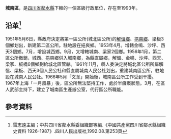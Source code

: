 '''城南區'''，是[[四川省|四川省]][[鄰水縣|鄰水縣]]下轄的一個區級行政單位，存在至1993年。

== 沿革<ref>雷志遠主編；中共四川省鄰水縣委組織部等編.《中國共產黨四川省鄰水縣組織史資料 1926-1987》.四川人民出版社,1992.08.第253頁</ref>==
1951年5月6日，縣政府決定將第一區公所(城北區公所)的[[解慍鄉|解慍鄉]]、[[挹爽鄉|挹爽鄉]]、梁板3個鄉划出，新建第二區公所。駐地設在挹爽鄉。1953年4月。增轄金鳴、沙坪、西天3個鄉。7月，增設城西鄉。9月，又增轄城南、梁家2個鄉。1956年1月，第二區公所撤銷，城西、挹爽鄉併入城南鄉，為縣直屬鄉，解慍、金鳴、沙坪、西天、梁家、板橋6個鄉劃給城北區管轄。1961年11月，縣人委決定將城北區公所所屬解慍、梁板、西天3個人民公社和縣直屬城南人民公社划出，重建城南區公所，駐地設在城南人民公社。1966年5月「文革」開始後，城南區公所工作受到干擾。1967年上海「一月風暴」後，區公所無法堅持工作，處於半癱瘓狀態。3月，在區人武部主持下，建立了城南區生產辦公室，代行區公所職能。

== 參考資料 ==
{{reflist}}
{{行政區劃小作品}}
{{鄰水縣行政區劃（1963年5月25日至1993年12月31日）}}
{{鄰水縣行政區劃}}